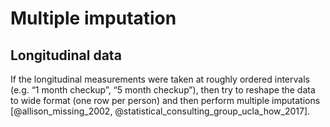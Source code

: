 # Multiple imputation

## Longitudinal data

If the longitudinal measurements were taken at roughly ordered intervals (e.g. "1 month checkup", "5 month checkup"), then try to reshape the data to wide format (one row per person) and then perform multiple imputations [@allison_missing_2002, @statistical_consulting_group_ucla_how_2017].
